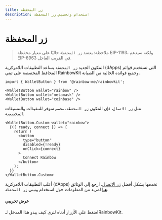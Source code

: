 ```yaml
---
title: زر المحفظة
description: استخدام وتخصيص زر المحفظة
---
```


# زر المحفظة

> ملاحظة: يعتمد `زر المحفظة` حاليًا على معيار محفظة EIP-1193، ولكنه سيدعم EIP-6963 في القريب العاجل.

المكون الجديد `زر المحفظة` يساعد التطبيقات اللامركزية (dApps) التي تستخدم قوائم المحافظ المخصصة على تبني RainbowKit وجميع فوائده الخالية من الصيانة.

```tsx
import { WalletButton } from '@rainbow-me/rainbowkit';

<WalletButton wallet="rainbow" />
<WalletButton wallet="metamask" />
<WalletButton wallet="coinbase" />
```

مثل `زر الاتصال`، فإن المكون `زر المحفظة.مخصص` متوفر للتنفيذات والتنسيقات المخصصة.

```tsx
<WalletButton.Custom wallet="rainbow">
  {({ ready, connect }) => {
    return (
      <button
        type="button"
        disabled={!ready}
        onClick={connect}
      >
        Connect Rainbow
      </button>
    );
  }}
</WalletButton.Custom>
```

أغلب التطبيقات اللامركزية (dApps) تخدمها بشكل أفضل [زر الاتصال](https://www.rainbowkit.com/docs/connect-button). ارجع إلى الوثائق [هنا](https://www.rainbowkit.com/docs/wallet-button) لمزيد من المعلومات حول استخدام وتبني `زر المحفظة`.

#### عرض تجريبي

اضغط على الأزرار أدناه لترى كيف يبدو هذا المدخل لـRainbowKit.

<WalletButtonDemo />
